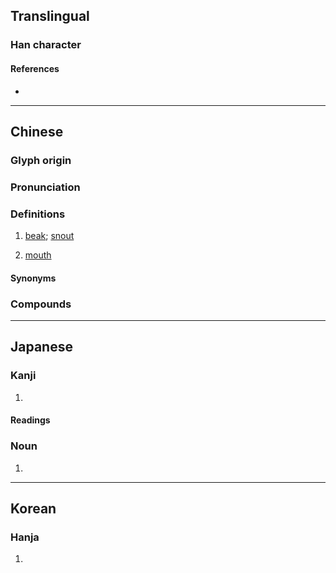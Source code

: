 {{character info/new}}
==Translingual==

===Han character===
{{Han char|rn=30|rad=口|as=09|sn=12|four=67032|canj=RVNO|ids=⿰口彖}}

====References====
* {{Han ref|kx=0198.350|dkj=03951|dj=0420.230|hdz=10663.100|uh=5599|ud=21913|bh=B3F1|bd=46065}}

----

==Chinese==
{{zh-forms|alt=嘴-Min}}

===Glyph origin===
{{Han etym}}

===Pronunciation===
{{zh-pron
|m=huì
|m-s=
|c=fui3
|c-t=
|g=
|h=pfs=choi
|j=
|mb=chṳ̿
|md=chói/ché̤ṳ
|md_note=chói - usual pronunciation; ché̤ṳ - pronunciation when this character occurs initially in some compounds ({{zh-l|*喙皮}}, {{zh-l|*喙鬚}}, etc.)
|mn=chhùi
|mn-t=cui3
|w=
|x=
|mc=y
|oc=y
|cat=n
}}

===Definitions===
{{zh-hanzi}}

# [[beak]]; [[snout]]
# {{lb|zh|obsolete|or|Min}} [[mouth]]

====Synonyms====
{{zh-dial|嘴}}

===Compounds===
{{zh-der|喙脣|喙皮|佮喙|一喙掛雙舌|乞食身，皇帝喙|人的喙，掩袂密|假喙齒|凍喙齒|出喙|刀喙|十喙九尻川|卯喙|合喙|咬喙|咬喙齒根|唚喙|喙|喙下斗|喙口|喙尾|喙斗|喙殘|喙水|喙瀾|喙焦|喙白|喙空|喙箍|喙罨|喙脣皮|喙脣皮相款待|喙臭|喙舌|喙花|喙角|喙䫌|喙食，予尻川坐數|喙飽目睭枵|喙鬚|喙齒|喙齒根|噤喙|囡仔人有耳無喙|大人儉一喙，囡仔食甲飫|奶喙仔|好喙|好喙斗|好歹在心內，喙脣皮相款待|媒人喙|封喙|對喙|尖喙夾仔|尖喙掘仔|弄喙花|心歹無人知，喙歹上厲害|忌喙|應喙|應喙應舌|拍喙鼓|挽喙齒|接喙|插喙|插喙插舌|搧喙䫌|收喙|會曉偷食，袂曉拭喙|有喙講甲無瀾|有耳無喙|止喙焦|歪喙|歪喙雞食好米|歹喙|歹喙斗|洗喙|漉喙|烏喙筆仔|烏鴉喙|牛喙罨|牛奶喙仔|發喙齒|盤喙錦|相罵無揀喙，相拍無揀位|破格喙|禁喙|空喙|空喙哺舌|窒喙空|答喙鼓|紲喙|紲喙尾|缺喙|缺喙的食米粉——看現現|聽喙|聽某喙，大富貴|臭喙角|落人的喙|薰喙仔|補喙齒|覕喙|親喙|諍喙|轉喙|過喙|開喙|闊喙|風喙口|飫喙|鴨母喙|鼻目喙|三尺喙|不容置喙|利喙贍辭|喙子|喙息|喙長三尺|百喙莫辯|簷喙|置喙|跂行喙息|長頸鳥喙|鳥喙}}

----

==Japanese==

===Kanji===
{{ja-kanji|grade=|rs=口09}}

# {{l|en|[[beak]]; [[bill]]}}

====Readings====
{{ja-readings
|goon=け<くゑ
|kanon=かい<くわい
|kun=くちばし-}}

===Noun===
{{ja-kanjitab|yomi=k|くちばし|r=y}}
{{ja-noun|くちばし}}

# {{altspell|嘴|lang=ja||{{l|en|[[beak]]; [[bill]]}}}}

----

==Korean==

===Hanja===
{{ko-hanja|hangeul=훼|rv=hwe|mr=hwe}}

# {{defn|lang=ko|sort=口09}}